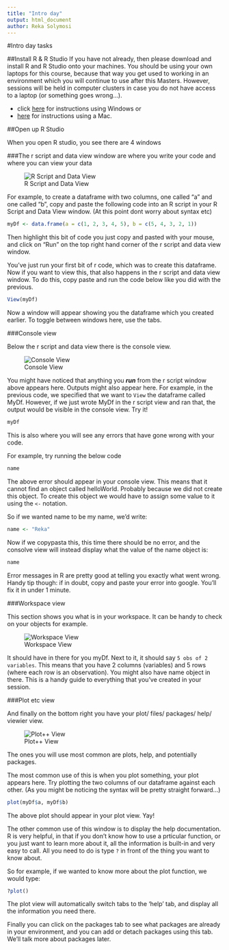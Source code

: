 ```yaml
---
title: "Intro day"
output: html_document
author: Reka Solymosi
---
```

#Intro day tasks

##Install R & R Studio
If you have not already, then please download and install R and R Studio onto your machines. You should be using your own laptops for this course, because that way you get used to working in an environment which you will continue to use after this Masters. However, sessions will be held in computer clusters in case you do not have access to a laptop (or something goes wrong...).

- click [here](https://www.youtube.com/watch?v=eD07NznguA4) for instructions using Windows or
- [here](https://www.youtube.com/watch?v=cX532N_XLIs&list=PLqzoL9-eJTNDw71zWePXyHx3_cm_fMP8S) for instructions using a Mac. 

##Open up R Studio

When you open R studio, you see there are 4 windows

###The r script and data view window are where you write your code and where you can view your data

![R Script and Data View](introDayImgs/rscriptdataveiw.png)

For example, to create a dataframe with two columns, one called "a" and one called "b", copy and paste the following code into an R script in your R Script and Data View window. (At this point dont worry about syntax etc)

```r
myDf <- data.frame(a = c(1, 2, 3, 4, 5), b = c(5, 4, 3, 2, 1))
```

Then highlight this bit of code you just copy and pasted with your mouse, and click on "Run" on the top right hand corner of the r script and data view window.

You've just run your first bit of r code, which was to create this dataframe. Now if you want to view this, that also happens in the r script and data view window. To do this, copy paste and run the code below like you did with the previous. 

```r
View(myDf)
```

Now a window will appear showing you the dataframe which you created earlier. To toggle between windows here, use the tabs. 

###Console view

Below the r script and data view there is the console view. 

![Console View](introDayImgs/consoleview.png)

You might have noticed that anything you ***run*** from the r script window above appears here. Outputs might also appear here. For example, in the previous code, we specified that we want to 
`View` the dataframe called MyDf. However, if we just wrote MyDf in the r script view and ran that, the output would be visible in the console view. Try it!

```r
myDf
```

This is also where you will see any errors that have gone wrong with your code. 

For example, try running the below code

```r
name
```

The above error should appear in your console view. This means that it cannot find an object called helloWorld. Probably because we did not create this object. To create this object we would have to assign some value to it using the `<-` notation. 

So if we wanted name to be my name, we'd write:

```r
name <- "Reka"
```

Now if we copypasta this, this time there should be no error, and the consolve view will instead display what the value of the name object is: 

```r
name
```

Error messages in R are pretty good at telling you exactly what went wrong. Handy tip though: if in doubt, copy and paste your error into google. You'll fix it in under 1 minute. 

###Workspace view

This section shows you what is in your workspace. It can be handy to check on your objects for example. 

![Workspace View](introDayImgs/workspaceView.png)

It should have in there for you myDf. Next to it, it should say `5 obs of 2 variables`. This means that you have 2 columns (variables) and 5 rows (where each row is an observation). You might also have name object in there. This is a handy guide to everything that you've created in your session. 

###Plot etc view

And finally on the bottom right you have your plot/ files/ packages/ help/ viewier view. 

![Plot++ View](introDayImgs/plotView.png)

The ones you will use most common are plots, help, and potentially packages. 

The most common use of this is when you plot something, your plot appears here. 
Try plotting the two columns of our dataframe against each other. (As you might be noticing the syntax will be pretty straight forward...)

```r
plot(myDf$a, myDf$b)
```

The above plot should appear in your plot view. Yay!

The other common use of this window is to display the help documentation. R is very helpful, in that if you don't know how to use a prticular function, or you just want to learn more about it, all the information is built-in and very easy to call. All you need to do is type `?` in front of the thing you want to know about. 

So for example, if we wanted to know more about the plot function, we would type:

```r
?plot()
```

The plot view will automatically switch tabs to the 'help' tab, and display all the information you need there. 

Finally you can click on the packages tab to see what packages are already in your environment, and you can add or detach packages using this tab. We'll talk more about packages later.
